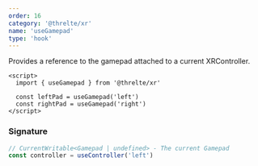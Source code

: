 ```yaml
---
order: 16
category: '@threlte/xr'
name: 'useGamepad'
type: 'hook'
---
```


Provides a reference to the gamepad attached to a current XRController.

```svelte
<script>
  import { useGamepad } from '@threlte/xr'

  const leftPad = useGamepad('left')
  const rightPad = useGamepad('right')
</script>
```

### Signature

```ts
// CurrentWritable<Gamepad | undefined> - The current Gamepad
const controller = useController('left') 
```
